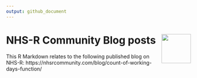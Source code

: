 ```yaml
---
output: github_document
---
```


# NHS-R Community Blog posts <a href='https://nhsrcommunity.com/'><img src='man/figures/logo.png' align="right" height="80" /></a>

This R Markdown relates to the following published blog on NHS-R: https://nhsrcommunity.com/blog/count-of-working-days-function/

<br><br>


